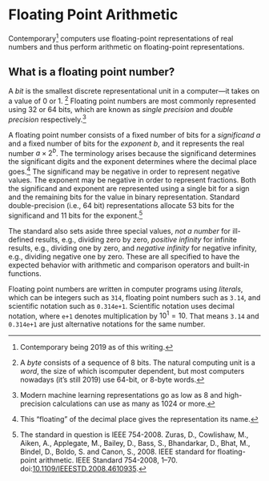 # Floating Point Arithmetic

Contemporary^[Contemporary being 2019 as of this writing.] computers
use floating-point representations of real numbers and thus perform
arithmetic on floating-point representations.

## What is a floating point number?

A *bit* is the smallest discrete representational unit in a
computer---it takes on a value of 0 or 1.  ^[A *byte* consists of a
sequence of 8 bits.  The natural computing unit is a *word*, the size
of which iscomputer dependent, but most computers nowadays (it's still
2019) use 64-bit, or 8-byte words.]  Floating point numbers are most
commonly represented using 32 or 64 bits, which are known as *single
precision* and *double precision* respectively.^[Modern machine
learning representations go as low as 8 and high-precision
calculations can use as many as 1024 or more.]

A floating point number consists of a fixed number of bits for a
*significand* $a$ and a fixed number of bits for the *exponent* $b$,
and it represents the real number $a \times 2^b$.  The terminology
arises because the significand determines the significant digits and
the exponent determines where the decimal place goes.^[This "floating"
of the decimal place gives the representation its name.]  The
significand may be negative in order to represent negative values.
The exponent may be negative in order to represent fractions.  Both
the significand and exponent are represented using a single bit for a
sign and the remaining bits for the value in binary representation.
Standard double-precision (i.e., 64 bit) representations allocate 53
bits for the significand and 11 bits for the exponent.^[The standard
in question is IEEE 754-2008.  Zuras, D., Cowlishaw, M., Aiken, A.,
Applegate, M., Bailey, D., Bass, S., Bhandarkar, D., Bhat, M., Bindel,
D., Boldo, S. and Canon, S., 2008. IEEE standard for floating-point
arithmetic. IEEE Standard 754-2008,
1--70. doi:[10.1109/IEEESTD.2008.4610935](https://ieeexplore.ieee.org/document/4610935).]

The standard also sets aside three special values, *not a number* for
ill-defined results, e.g., dividing zero by zero, *positive infinity*
for infinite results, e.g., dividing one by zero, and *negative
infinity* for negative infinity, e.g., dividing negative one by zero.
These are all specified to have the expected behavior with arithmetic
and comparison operators and built-in functions.

Floating point numbers are written in computer programs using
*literals*, which can be integers such as `314`, floating point
numbers such as `3.14`, and scientific notation such as `0.314e+1`.
Scientific notation uses decimal notation, where `e+1` denotes
multiplication by $10^1 = 10$.  That means `3.14` and `0.314e+1` are
just alternative notations for the same number.
